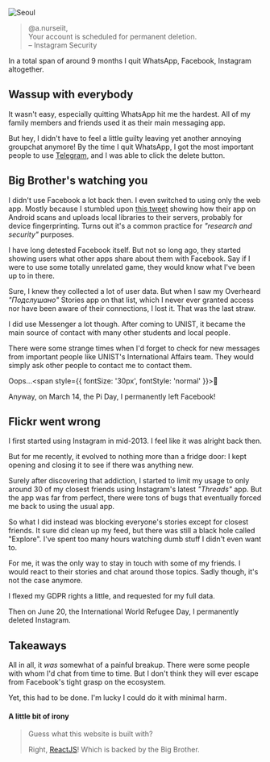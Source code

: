 
<PostInit
  id="quit-facebook-ecosystem"
  imagePath="/img/quitFacebookEcosystem-banner.jpg"
/>

![Seoul](/img/quitFacebookEcosystem-banner.jpg 'Seoul')

> @a.nurseiit, <br/>
> Your account is scheduled for permanent deletion. <br/>
> – Instagram Security

In a total span of around 9 months I quit WhatsApp, Facebook, Instagram altogether.

## Wassup with everybody

It wasn't easy, especially quitting WhatsApp hit me the hardest.
All of my family members and friends used it as their main messaging app.

But hey, I didn't have to feel a little guilty leaving yet another annoying groupchat anymore!
By the time I quit WhatsApp, I got the most important people to use [Telegram](https://telegram.org),
and I was able to click the delete button.

## Big Brother's watching you

I didn't use Facebook a lot back then. I even switched to using only the web app.
Mostly because I stumbled upon [this tweet](https://twitter.com/wongmjane/status/1167463054709334017)
showing how their app on Android scans and uploads local libraries to their servers,
probably for device fingerprinting. Turns out it's a common practice for _"research and security"_
purposes.

I have long detested Facebook itself. But not so long ago, they started showing
users what other apps share about them with Facebook.
Say if I were to use some totally unrelated game,
they would know what I've been up to in there.

Sure, I knew they collected a lot of user data. But when I saw my Overheard _"Подслушано"_
Stories app on that list, which I never ever granted access nor have been aware of their connections,
I lost it. That was the last straw.

I did use Messenger a lot though. After coming to UNIST, it became the main source of contact with
many other students and local people.

There were some strange times when I'd forget to check for new messages from important people
like UNIST's International Affairs team. They would simply ask other people to contact me
to contact them.

Oops...<span style={{ fontSize: '30px', fontStyle: 'normal' }}>🙈</span>

Anyway, on March 14, the Pi Day, I permanently left Facebook!

## Flickr went wrong

I first started using Instagram in mid-2013. I feel like it was alright back then.

But for me recently, it evolved to nothing more than a fridge door:
I kept opening and closing it to see if there was anything new.

Surely after discovering that addiction, I started to limit my usage to only around 30 of my closest
friends using Instagram's latest _"Threads"_ app. But the app was far from perfect, there were tons of
bugs that eventually forced me back to using the usual app.

So what I did instead was blocking everyone's stories except for closest friends.
It sure did clean up my feed, but there was still a black hole called "Explore".
I've spent too many hours watching dumb stuff I didn't even want to.

For me, it was the only way to stay in touch with some of my friends.
I would react to their stories and chat around those topics.
Sadly though, it's not the case anymore.

I flexed my GDPR rights a little, and requested for my full data.

Then on June 20, the International World Refugee Day, I permanently deleted Instagram.

## Takeaways

All in all, it _was_ somewhat of a painful breakup. There were some people with whom I'd
chat from time to time. But I don't think they will ever escape from Facebook's tight
grasp on the ecosystem.

Yet, this had to be done. I'm lucky I could do it with minimal harm.

#### A little bit of irony

> Guess what this website is built with?
>
> Right, [ReactJS](https://reactjs.org)! Which is backed by the Big Brother.

<ShareButtons id="quit-facebook-ecosystem" />
